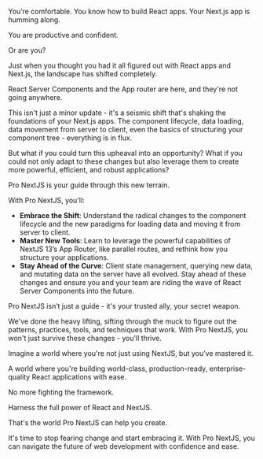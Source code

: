 You’re comfortable. You know how to build React apps. Your Next.js app is humming along.

You are productive and confident.

Or are you?

Just when you thought you had it all figured out with React apps and Next.js, the landscape has shifted completely.

React Server Components and the App router are here, and they're not going anywhere.

This isn't just a minor update - it's a seismic shift that's shaking the foundations of your Next.js apps. The component lifecycle, data loading, data movement from server to client, even the basics of structuring your component tree - everything is in flux.

But what if you could turn this upheaval into an opportunity? What if you could not only adapt to these changes but also leverage them to create more powerful, efficient, and robust applications?

Pro NextJS is your guide through this new terrain.

With Pro NextJS, you'll:

* **Embrace the Shift**: Understand the radical changes to the component lifecycle and the new paradigms for loading data and moving it from server to client.
* **Master New Tools**: Learn to leverage the powerful capabilities of NextJS 13’s App Router, like parallel routes, and rethink how you structure your applications.
* **Stay Ahead of the Curve**: Client state management, querying new data, and mutating data on the server have all evolved. Stay ahead of these changes and ensure you and your team are riding the wave of React Server Components into the future.

Pro NextJS isn’t just a guide - it's your trusted ally, your secret weapon.

We've done the heavy lifting, sifting through the muck to figure out the patterns, practices, tools, and techniques that work. With Pro NextJS, you won't just survive these changes - you'll thrive.

Imagine a world where you're not just using NextJS, but you’ve mastered it.

A world where you're building world-class, production-ready, enterprise-quality React applications with ease.

No more fighting the framework.

Harness the full power of React and NextJS.

That's the world Pro NextJS can help you create. 

It's time to stop fearing change and start embracing it. With Pro NextJS, you can navigate the future of web development with confidence and ease.